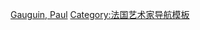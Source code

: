 {{Navbox
|name = 高更
|title =[[保羅·高更]]
|titlestyle = background: #FFCC66
|groupstyle = background: #FFCC66
|state      = {{{state|autocollapse}}}
|bodyclass  = hlist

|group1 = [[保羅·高更作品列表|畫作]]
|list1  =
*[[靜物與拉瓦爾]]（1886）
*[[布道后的幻象]]（1888）
*[[畫向日葵的畫家]]（1888）
*[[阿爾附近的風景]]（1888）
*[[懸崖上的吹笛人]]（1889）
*[[黃色的基督]]（1889）
*[[綠色的基督]]（1889）
*[[与黄色的基督在一起的高更自画像]]（1890或1891）
*[[沙灘上的大溪地女人]]（1891）
*[[死亡的幽靈在注視]]（1892）
*[[你何時結婚？]]（1892）
*[[經過海中]]（1892）
*[[我們從何處來？我們是誰？我們向何處去？]]（1897/1898）
*[[兩個大溪地女人]]（1899）
|group2 = 其他作品
|list2  =
*[[頭狀水壺，自畫像]]（1889）
*[[野蠻人 (高更)|野蠻人]]（1895）
|group3 = 展覽
|list3  =
*[[1889年保羅·高更在二十人協會的展覽]]
*[[1889年沃爾皮尼展覽]]
|group4 = 公共收藏
|list4  =
*[[科陶德藝術學院]]
*[[埃爾米塔日博物館]]
*[[奧賽博物館]]
*[[弗柯望博物館]]
*[[新嘉士伯艺术博物馆]]
*[[普希金博物館]]

|group5 = 家人
|list5  =
*[[弗洛拉·特里斯坦]]

|group6 = 朋友
|list6  =
*[[埃米爾·伯納德]]
*[[查理·拉瓦爾]]
*[[喬治-丹尼爾·德·蒙福瑞德]]
*[[卡米爾·畢沙羅]]
*[[埃米爾·舒芬尼克爾]]
*[[文森特·梵高]]

|group7 = 藝術商
|list7  =
*[[西奧·梵高 (商人)|西奧·梵高]]
*[[安布魯瓦茲·沃拉爾]]

|belowstyle = background: #FFCC66
|below =
*{{icon|commons}} [[commons:Paul Gauguin|'''共享資源''']]
*{{icon|wikibooks}} [[wikibooks:Special:Search/Gauguin|'''教科書''']]
*{{icon|wikiquote}} [[wikiquote:Paul Gauguin|'''語錄''']]

}}<noinclude>
{{collapsible option}}
[[Category:畫家導航模板|Gauguin, Paul]]
[[Category:法国艺术家导航模板]]
</noinclude>